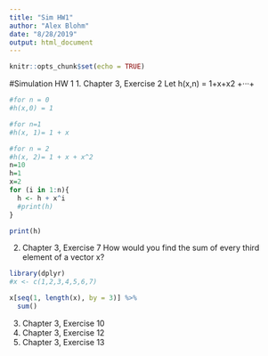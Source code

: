 ```yaml
---
title: "Sim HW1"
author: "Alex Blohm"
date: "8/28/2019"
output: html_document
---
```


```r
knitr::opts_chunk$set(echo = TRUE)
```

#Simulation HW 1
1. Chapter 3, Exercise 2 
Let h(x,n) = 1+x+x2 +···+
```r
#for n = 0
#h(x,0) = 1

#for n=1
#h(x, 1)= 1 + x

#for n = 2
#h(x, 2)= 1 + x + x^2
n=10
h=1
x=2
for (i in 1:n){
  h <- h + x^i
  #print(h)
}

print(h)
```

2. Chapter 3, Exercise 7 
How would you find the sum of every third element of a vector x?
```r
library(dplyr)
#x <- c(1,2,3,4,5,6,7)

x[seq(1, length(x), by = 3)] %>%
  sum()
```


3. Chapter 3, Exercise 10 
4. Chapter 3, Exercise 12 
5. Chapter 3, Exercise 13